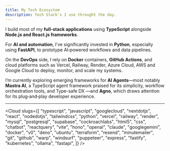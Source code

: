 ```yaml
---
title: My Tech Ecosystem
description: Tech Stack's I use throught the day.
---
```


I build most of my **full‑stack applications** using **TypeScript** alongside **Node.js and React.js frameworks**.

For **AI and automation**, I’ve significantly invested in **Python**, especially using **FastAPI**, to prototype AI‑powered workflows and data pipelines.

On the **DevOps** side, I rely on **Docker** containers, **GitHub Actions**, and cloud platforms such as Vercel, Railway, Render, Azure Cloud, AWS and Google Cloud to deploy, monitor, and scale my systems.

I’m currently exploring emerging frameworks for **AI Agents**—most notably **Mastra AI**, a TypeScript agent framework praised for its simplicity, workflow orchestration tools, and Type-safe DX —and **Agno**, which draws attention for its plug‑and‑play developer experience.

---

<Cloud
  slugs={[
    "typescript",
    "javascript",
    "googlecloud",
    "nextdotjs",
    "react",
    "nodedotjs",
    "tailwindcss",
    "python",
    "vercel",
    "railway",
    "render",
    "mysql",
    "postgresql",
    "supabase",
    "cockroachlabs",
    "html5",
    "css",
    "chatbot",
    "reactquery",
    "vite",
    "hono",
    "openai",
    "claude",
    "googlegemini",
    "docker",
    "v0",
    "deno",
    "ubuntu",
    "terraform",
    "resend",
    "minutemailer",
    "git",
    "github",
    "warp",
    "windsurf",
    "puppeteer",
    "express",
    "fastify",
    "kubernetes",
    "ollama",
    "fastapi",
  ]}
/>
